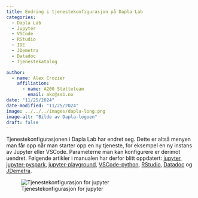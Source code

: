 ```yaml
---
title: Endring i tjenestekonfigurasjon på Dapla Lab
categories:
  - Dapla Lab
  - Jupyter
  - VSCode
  - RStudio
  - IDE
  - JDemetra
  - Datadoc
  - Tjenestekatalog

author:
  - name: Alex Crozier
    affiliation: 
      - name: A200 Støtteteam
        email: akc@ssb.no
date: "11/25/2024"
date-modified: "11/25/2024"
image: ../../../images/dapla-long.png
image-alt: "Bilde av Dapla-logoen"
draft: false
---
```


Tjenestekonfigurasjonen i Dapla Lab har endret seg. Dette er altså menyen man får opp når man starter opp en ny tjeneste, for eksempel en ny instans av Jupyter eller VSCode. Parameterne man kan konfigurere er derimot uendret. Følgende artikler i manualen har derfor blitt oppdatert: [jupyter](../../../statistikkere/jupyter.qmd), [jupyter-pyspark](../../../statistikkere/jupyter-pyspark.qmd), [jupyter-playground](../../../statistikkere/jupyter-playground.qmd), [VSCode-python](../../../statistikkere/vscode-python.qmd), [RStudio](../../../statistikkere/rstudio.qmd), [Datadoc](../../../statistikkere/datadoc.qmd) og [JDemetra](../../../statistikkere/datadoc.qmd).

![Tjenestekonfigurasjon for jupyter](../../../images/daplalab-tjenestekonfigurasjon.png){fig-alt="Viser tjenestekonfigurasjonen i Dapla Lab." #fig-dapla-lab-tjenestekonfig}